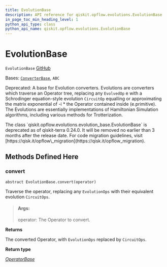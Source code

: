 ```yaml
---
title: EvolutionBase
description: API reference for qiskit.opflow.evolutions.EvolutionBase
in_page_toc_min_heading_level: 1
python_api_type: class
python_api_name: qiskit.opflow.evolutions.EvolutionBase
---
```


# EvolutionBase

<span id="qiskit.opflow.evolutions.EvolutionBase" />

`EvolutionBase` [GitHub](https://github.com/qiskit/qiskit/tree/stable/0.24/qiskit/opflow/evolutions/evolution_base.py "view source code")

Bases: [`ConverterBase`](qiskit.opflow.converters.ConverterBase "qiskit.opflow.converters.converter_base.ConverterBase"), `ABC`

Deprecated: A base for Evolution converters. Evolutions are converters which traverse an Operator tree, replacing any `EvolvedOp` e with a Schrodinger equation-style evolution `CircuitOp` equalling or approximating the matrix exponential of -i \* the Operator contained inside (e.primitive). The Evolutions are essentially implementations of Hamiltonian Simulation algorithms, including various methods for Trotterization.

<Admonition title="Deprecated since version 0.24.0" type="danger">
  The class `qiskit.opflow.evolutions.evolution_base.EvolutionBase` is deprecated as of qiskit-terra 0.24.0. It will be removed no earlier than 3 months after the release date. For code migration guidelines, visit [https://qisk.it/opflow\_migration](https://qisk.it/opflow_migration).
</Admonition>

## Methods Defined Here

<span id="qiskit-opflow-evolutions-evolutionbase-convert" />

### convert

<span id="qiskit.opflow.evolutions.EvolutionBase.convert" />

`abstract EvolutionBase.convert(operator)`

Traverse the operator, replacing any `EvolutionOps` with their equivalent evolution `CircuitOps`.

> #### Args:
>
> operator: The Operator to convert.

**Returns**

The converted Operator, with `EvolutionOps` replaced by `CircuitOps`.

**Return type**

[*OperatorBase*](qiskit.opflow.OperatorBase "qiskit.opflow.operator_base.OperatorBase")

